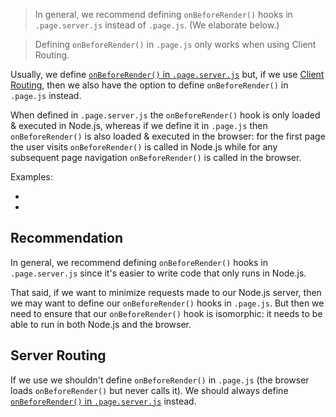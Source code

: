
> In general, we recommend defining `onBeforeRender()` hooks in `.page.server.js` instead of `.page.js`. (We elaborate below.)

> Defining `onBeforeRender()` in `.page.js` only works when using Client Routing.

Usually, we define [`onBeforeRender()` in `.page.server.js`](/onBeforeRender)
but, if we use [Client Routing](/clientRouting),
then we also have the option to define `onBeforeRender()` in `.page.js` instead.

When defined in `.page.server.js` the `onBeforeRender()` hook is only loaded & executed in Node.js,
whereas if we define it in `.page.js` then `onBeforeRender()` is also loaded & executed in the browser:
for the first page the user visits `onBeforeRender()` is called in Node.js
while for any subsequent page navigation `onBeforeRender()` is called in the browser.

Examples:
- <RepoLink path='/examples/react-full/pages/star-wars/%40id.page.tsx' />
- <RepoLink path='/examples/vue-full/pages/star-wars/movie/index.page.vue' />

## Recommendation

In general, we recommend defining `onBeforeRender()` hooks in `.page.server.js` since it's easier to write code that only runs
in Node.js.

That said, if we want to minimize requests made to our Node.js server, then we may want to define our `onBeforeRender()` hooks in `.page.js`.
But then we need to ensure that our `onBeforeRender()` hook is isomorphic: it needs to be able to run in both Node.js and the browser.

## Server Routing

If we use <Link href="/server-routing" noBreadcrumb={true} /> we shouldn't define `onBeforeRender()` in `.page.js`
(the browser loads `onBeforeRender()` but never calls it). We should always define [`onBeforeRender()` in `.page.server.js`](/onBeforeRender) instead.
